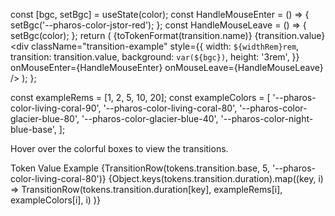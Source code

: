 
  const [bgc, setBgc] = useState(color);
  const HandleMouseEnter = () => {
    setBgc('--pharos-color-jstor-red');
  };
  const HandleMouseLeave = () => {
    setBgc(color);
  };
  return (
    <tr key={key}>
      <td>{toTokenFormat(transition.name)}</td>
      <td>{transition.value}</td>
      <td>
        <div
          className="transition-example"
          style={{
            width: `${widthRem}rem`,
            transition: transition.value,
            background: `var(${bgc})`,
            height: '3rem',
          }}
          onMouseEnter={HandleMouseEnter}
          onMouseLeave={HandleMouseLeave}
        />
      </td>
    </tr>
  );
};

const exampleRems = [1, 2, 5, 10, 20];
const exampleColors = [
'--pharos-color-living-coral-90',
'--pharos-color-living-coral-80',
'--pharos-color-glacier-blue-80',
'--pharos-color-glacier-blue-40',
'--pharos-color-night-blue-base',
];

<PageSection title="Transitions" isHeader>
  <p>Hover over the colorful boxes to view the transitions.</p>
  <TokenTable>
    <thead>
      <tr>
        <th style={{ width: '40%' }}>Token</th>
        <th style={{ width: '40%' }}>Value</th>
        <th>Example</th>
      </tr>
    </thead>
    <tbody>
      {TransitionRow(tokens.transition.base, 5, '--pharos-color-living-coral-80')}
      {Object.keys(tokens.transition.duration).map((key, i) =>
        TransitionRow(tokens.transition.duration[key], exampleRems[i], exampleColors[i], i)
      )}
    </tbody>
  </TokenTable>
</PageSection>
